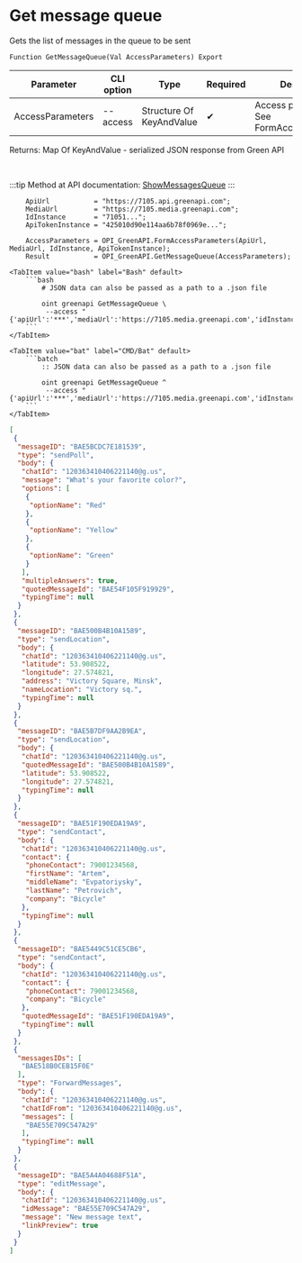 ﻿---
sidebar_position: 1
description: Get message queue and other functions to work with Green API in the Open Integration Package, a free open-source integration library for 1C:Enterprise 8, OneScript and CLI
keywords: [1C, 1С, 1С:Enterprise, 1С:Enterprise 8.3, API, Integration, Services, Exchange, OneScript, CLI, Green API]
---


# Get message queue
 Gets the list of messages in the queue to be sent



`Function GetMessageQueue(Val AccessParameters) Export`

  | Parameter | CLI option | Type | Required | Description |
  |-|-|-|-|-|
  | AccessParameters | --access | Structure Of KeyAndValue | &#x2714; | Access parameters. See FormAccessParameters |

  
  Returns:  Map Of KeyAndValue - serialized JSON response from Green API

<br/>

:::tip
Method at API documentation: [ShowMessagesQueue](https://green-api.com/docs/api/queues/ShowMessagesQueue/)
:::
<br/>



```bsl title="1C:Enterprise/OneScript code example"
    ApiUrl           = "https://7105.api.greenapi.com";
    MediaUrl         = "https://7105.media.greenapi.com";
    IdInstance       = "71051...";
    ApiTokenInstance = "425010d90e114aa6b78f0969e...";

    AccessParameters = OPI_GreenAPI.FormAccessParameters(ApiUrl, MediaUrl, IdInstance, ApiTokenInstance);
    Result           = OPI_GreenAPI.GetMessageQueue(AccessParameters);
```
 

 <Tabs>
  
    <TabItem value="bash" label="Bash" default>
        ```bash
            # JSON data can also be passed as a path to a .json file
            
            oint greenapi GetMessageQueue \
             --access "{'apiUrl':'***','mediaUrl':'https://7105.media.greenapi.com','idInstance':'7105187566','apiTokenInstance':'***'}"
        ```
    </TabItem>
  
    <TabItem value="bat" label="CMD/Bat" default>
        ```batch
            :: JSON data can also be passed as a path to a .json file
            
            oint greenapi GetMessageQueue ^
             --access "{'apiUrl':'***','mediaUrl':'https://7105.media.greenapi.com','idInstance':'7105187566','apiTokenInstance':'***'}"
        ```
    </TabItem>
</Tabs>


```json title="Result"
[
 {
  "messageID": "BAE5BCDC7E181539",
  "type": "sendPoll",
  "body": {
   "chatId": "120363410406221140@g.us",
   "message": "What's your favorite color?",
   "options": [
    {
     "optionName": "Red"
    },
    {
     "optionName": "Yellow"
    },
    {
     "optionName": "Green"
    }
   ],
   "multipleAnswers": true,
   "quotedMessageId": "BAE54F105F919929",
   "typingTime": null
  }
 },
 {
  "messageID": "BAE500B4B10A1589",
  "type": "sendLocation",
  "body": {
   "chatId": "120363410406221140@g.us",
   "latitude": 53.908522,
   "longitude": 27.574821,
   "address": "Victory Square, Minsk",
   "nameLocation": "Victory sq.",
   "typingTime": null
  }
 },
 {
  "messageID": "BAE5B7DF9AA2B9EA",
  "type": "sendLocation",
  "body": {
   "chatId": "120363410406221140@g.us",
   "quotedMessageId": "BAE500B4B10A1589",
   "latitude": 53.908522,
   "longitude": 27.574821,
   "typingTime": null
  }
 },
 {
  "messageID": "BAE51F190EDA19A9",
  "type": "sendContact",
  "body": {
   "chatId": "120363410406221140@g.us",
   "contact": {
    "phoneContact": 79001234568,
    "firstName": "Artem",
    "middleName": "Evpatoriysky",
    "lastName": "Petrovich",
    "company": "Bicycle"
   },
   "typingTime": null
  }
 },
 {
  "messageID": "BAE5449C51CE5CB6",
  "type": "sendContact",
  "body": {
   "chatId": "120363410406221140@g.us",
   "contact": {
    "phoneContact": 79001234568,
    "company": "Bicycle"
   },
   "quotedMessageId": "BAE51F190EDA19A9",
   "typingTime": null
  }
 },
 {
  "messagesIDs": [
   "BAE518B0CEB15F0E"
  ],
  "type": "ForwardMessages",
  "body": {
   "chatId": "120363410406221140@g.us",
   "chatIdFrom": "120363410406221140@g.us",
   "messages": [
    "BAE55E709C547A29"
   ],
   "typingTime": null
  }
 },
 {
  "messageID": "BAE5A4A04688F51A",
  "type": "editMessage",
  "body": {
   "chatId": "120363410406221140@g.us",
   "idMessage": "BAE55E709C547A29",
   "message": "New message text",
   "linkPreview": true
  }
 }
]
```
